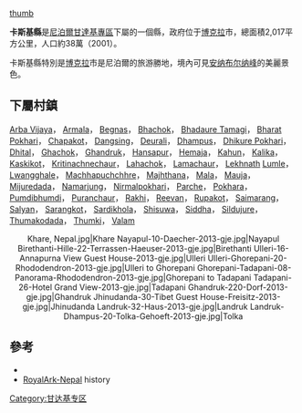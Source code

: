 [[file:Kaski_district_location.png|thumb]]

'''卡斯基縣'''是[[尼泊爾|尼泊爾]][[甘達基專區|甘達基專區]]下屬的一個縣，政府位于[[博克拉|博克拉]]市，總面積2,017平方公里，人口約38萬（2001）。

卡斯基縣特別是[[博克拉|博克拉]]市是尼泊爾的旅游勝地，境內可見[[安纳布尔纳峰|安纳布尔纳峰]]的美麗景色。

==下屬村鎮==

[[Arba_Vijaya|Arba Vijaya]]，
[[Armala|Armala]]，
[[Begnas|Begnas]]，
[[Bhachok|Bhachok]]，
[[Bhadaure_Tamagi|Bhadaure Tamagi]]，
[[Bharat_Pokhari|Bharat Pokhari]]，
[[Chapakot|Chapakot]]，
[[Dangsing,_Gadaki|Dangsing]]，
[[Deurali,_Kaski|Deurali]]，
[[Dhampus|Dhampus]]，
[[Dhikure_Pokhari|Dhikure Pokhari]]，
[[Dhital,_Nepal|Dhital]]，
[[Ghachok|Ghachok]]，
[[Ghandruk|Ghandruk]]，
[[Hansapur,_Kaski|Hansapur]]，
[[Hemaja|Hemaja]]，
[[Kahun,_Nepal|Kahun]]，
[[Kalika,_Kaski|Kalika]]，
[[Kaskikot|Kaskikot]]，
[[Kritinachnechaur|Kritinachnechaur]]，
[[Lahachok|Lahachok]]，
[[Lamachaur|Lamachaur]]，
[[Lekhnath|Lekhnath]] 
[[Lumle|Lumle]]，
[[Lwangghale|Lwangghale]]，
[[Machhapuchchhre|Machhapuchchhre]]，
[[Majhthana|Majhthana]]，
[[Mala,_Nepal|Mala]]，
[[Mauja|Mauja]]，
[[Mijuredada|Mijuredada]]，
[[Namarjung|Namarjung]]，
[[Nirmalpokhari|Nirmalpokhari]]，
[[Parche,_Nepal|Parche]]，
[[Pokhara|Pokhara]]，
[[Pumdibhumdi|Pumdibhumdi]]，
[[Puranchaur|Puranchaur]]，
[[Rakhi,_Nepal|Rakhi]]，
[[Reevan|Reevan]]，
[[Rupakot,_Gandaki|Rupakot]]，
[[Saimarang|Saimarang]]，
[[Salyan,_Kaski|Salyan]]，
[[Sarangkot|Sarangkot]]，
[[Sardikhola|Sardikhola]]，
[[Shisuwa|Shisuwa]]，
[[Siddha,_Gandaki|Siddha]]，
[[Sildujure|Sildujure]]，
[[Thumakodada|Thumakodada]]，
[[Thumki|Thumki]]，
[[Valam|Valam]]
{{clr}}

<center><gallery caption="卡斯基县">
Khare, Nepal.jpg|Khare
Nayapul-10-Daecher-2013-gje.jpg|Nayapul
Birethanti-Hille-22-Terrassen-Haeuser-2013-gje.jpg|Birethanti
Ulleri-16-Annapurna View Guest House-2013-gje.jpg|Ulleri
Ulleri-Ghorepani-20-Rhododendron-2013-gje.jpg|Ulleri to Ghorepani
Ghorepani-Tadapani-08-Panorama-Rhododendron-2013-gje.jpg|Ghorepani to Tadapani
Tadapani-26-Hotel Grand View-2013-gje.jpg|Tadapani
Ghandruk-220-Dorf-2013-gje.jpg|Ghandruk
Jhinudanda-30-Tibet Guest House-Freisitz-2013-gje.jpg|Jhinudanda
Landruk-32-Haus-2013-gje.jpg|Landruk
Landruk-Dhampus-20-Tolka-Gehoeft-2013-gje.jpg|Tolka
</gallery></center>

==參考==
* {{statoids|id=ynp|title=Districts of Nepal}}
* [http://www.4dw.net/royalark/Nepal/lambjang.htm RoyalArk-Nepal] {{Wayback|url=http://www.4dw.net/royalark/Nepal/lambjang.htm |date=20080215075549 }} history

{{尼泊爾行政區劃}}
[[Category:甘达基专区|Category:甘达基专区]]